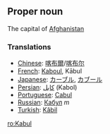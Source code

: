==Proper noun==

The capital of [[Afghanistan]]

===Translations===
* [[Chinese]]: [[喀布爾]]/[[喀布尔]]
*[[French]]: [[Kaboul]], K&#0257;bul
*[[Japanese]]: [[カーブル]], [[カブール]]
*[[Persian]]: [[كابل]] (Kabol)
*[[Portuguese]]: [[Cabul]]
*[[Russian]]: [[Кабул]] ''m''
*[[Turkish]]: [[Kâbil]]

[[ro:Kabul]]